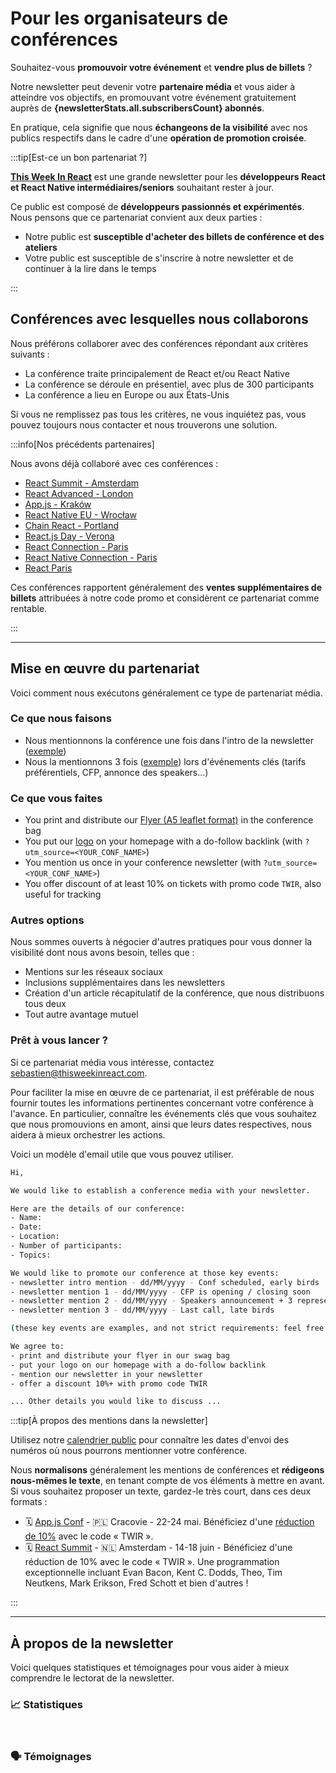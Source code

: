 
# Pour les organisateurs de conférences

Souhaitez-vous **promouvoir votre événement** et **vendre plus de billets** ?

Notre newsletter peut devenir votre **partenaire média** et vous aider à atteindre vos objectifs, en promouvant votre événement gratuitement auprès de **{newsletterStats.all.subscribersCount} abonnés**.

En pratique, cela signifie que nous **échangeons de la visibilité** avec nos publics respectifs dans le cadre d'une **opération de promotion croisée**.

:::tip[Est-ce un bon partenariat ?]

[**This Week In React**](/) est une grande newsletter pour les **développeurs React et React Native intermédiaires/seniors** souhaitant rester à jour.

Ce public est composé de **développeurs passionnés et expérimentés**. Nous pensons que ce partenariat convient aux deux parties :

- Notre public est **susceptible d'acheter des billets de conférence et des ateliers**
- Votre public est susceptible de s'inscrire à notre newsletter et de continuer à la lire dans le temps

:::

## Conférences avec lesquelles nous collaborons

Nous préférons collaborer avec des conférences répondant aux critères suivants :

- La conférence traite principalement de React et/ou React Native
- La conférence se déroule en présentiel, avec plus de 300 participants
- La conférence a lieu en Europe ou aux États-Unis

Si vous ne remplissez pas tous les critères, ne vous inquiétez pas, vous pouvez toujours nous contacter et nous trouverons une solution.

:::info[Nos précédents partenaires]

Nous avons déjà collaboré avec ces conférences :

- [React Summit - Amsterdam](https://reactsummit.com/)
- [React Advanced - London](https://reactadvanced.com/)
- [App.js - Kraków](https://appjs.co/)
- [React Native EU - Wrocław](https://www.react-native.eu/)
- [Chain React - Portland](https://chainreactconf.com/)
- [React.js Day - Verona](https://2023.reactjsday.it/)
- [React Connection - Paris](https://reactconnection.io/)
- [React Native Connection - Paris](https://reactnativeconnection.io/)
- [React Paris](https://react.paris/)

Ces conférences rapportent généralement des **ventes supplémentaires de billets** attribuées à notre code promo et considèrent ce partenariat comme rentable.

:::

---

## Mise en œuvre du partenariat

Voici comment nous exécutons généralement ce type de partenariat média.

### Ce que nous faisons

- Nous mentionnons la conférence une fois dans l'intro de la newsletter ([exemple](/newsletter/159))
- Nous la mentionnons 3 fois ([exemple](/newsletter/159#react)) lors d'événements clés (tarifs préférentiels, CFP, annonce des speakers...)

### Ce que vous faites

- You print and distribute our [Flyer (A5 leaflet format)](https://drive.google.com/drive/folders/1tVoR3u5qERjt9hwyNQQMJzax3iYEKcsL) in the conference bag
- You put our [logo](https://drive.google.com/drive/folders/1029GIVDLUizLhhz0xNAdDlMnPhsQ3_f7) on your homepage with a do-follow backlink (with `?utm_source=<YOUR_CONF_NAME>`)
- You mention us once in your conference newsletter (with `?utm_source=<YOUR_CONF_NAME>`)
- You offer discount of at least 10% on tickets with promo code `TWIR`, also useful for tracking

### Autres options

Nous sommes ouverts à négocier d'autres pratiques pour vous donner la visibilité dont nous avons besoin, telles que :

- Mentions sur les réseaux sociaux
- Inclusions supplémentaires dans les newsletters
- Création d'un article récapitulatif de la conférence, que nous distribuons tous deux
- Tout autre avantage mutuel

### Prêt à vous lancer ?

Si ce partenariat média vous intéresse, contactez [sebastien@thisweekinreact.com](mailto:sebastien@thisweekinreact.com?subject=%3CCONF_NAME%3E%20x%20This%20Week%20In%20React%20-%20Media%20Partnership).

Pour faciliter la mise en œuvre de ce partenariat, il est préférable de nous fournir toutes les informations pertinentes concernant votre conférence à l'avance. En particulier, connaître les événements clés que vous souhaitez que nous promouvions en amont, ainsi que leurs dates respectives, nous aidera à mieux orchestrer les actions.

Voici un modèle d'email utile que vous pouvez utiliser.

```bash title="Subject: <CONF_NAME> x This Week In React - Media Partnership"
Hi,

We would like to establish a conference media with your newsletter.

Here are the details of our conference:
- Name:
- Date:
- Location:
- Number of participants:
- Topics:

We would like to promote our conference at those key events:
- newsletter intro mention - dd/MM/yyyy - Conf scheduled, early birds
- newsletter mention 1 - dd/MM/yyyy - CFP is opening / closing soon
- newsletter mention 2 - dd/MM/yyyy - Speakers announcement + 3 representative headliners
- newsletter mention 3 - dd/MM/yyyy - Last call, late birds

(these key events are examples, and not strict requirements: feel free to suggest whatever helps you get conversions)

We agree to:
- print and distribute your flyer in our swag bag
- put your logo on our homepage with a do-follow backlink
- mention our newsletter in your newsletter
- offer a discount 10%+ with promo code TWIR

... Other details you would like to discuss ...
```

:::tip[À propos des mentions dans la newsletter]

Utilisez notre [calendrier public](https://thisweekinreact.com/calendar) pour connaître les dates d'envoi des numéros où nous pourrons mentionner votre conférence.

Nous **normalisons** généralement les mentions de conférences et **rédigeons nous-mêmes le texte**, en tenant compte de vos éléments à mettre en avant. Si vous souhaitez proposer un texte, gardez-le très court, dans ces deux formats :

- 🗓 [App.js Conf](https://appjs.co/?utm_source=thisweekinreact) - 🇵🇱 Cracovie - 22-24 mai. Bénéficiez d'une [réduction de 10%](https://ti.to/appjs/2024/discount/TWIR) avec le code « TWIR ».
- 🗓 [React Summit](https://reactsummit.com/?utm_source=thisweekinreact) - 🇳🇱 Amsterdam - 14-18 juin - Bénéficiez d'une réduction de 10% avec le code « TWIR ». Une programmation exceptionnelle incluant Evan Bacon, Kent C. Dodds, Theo, Tim Neutkens, Mark Erikson, Fred Schott et bien d'autres !

:::

---

## À propos de la newsletter

Voici quelques statistiques et témoignages pour vous aider à mieux comprendre le lectorat de la newsletter.

### 📈 Statistiques

<SponsoringTabsStats />

<br />

### 🗣 Témoignages

<SponsoringTabsTestimonials />